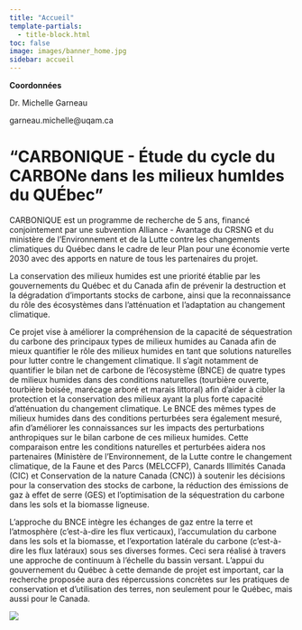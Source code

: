 ```yaml
---
title: "Accueil"
template-partials:
  - title-block.html
toc: false
image: images/banner_home.jpg
sidebar: accueil
---
```


::: {.column-margin}
**Coordonnées**

Dr. Michelle Garneau

garneau.michelle@uqam.ca

:::

# "CARBONIQUE - Étude du cycle du CARBONe dans les milieux humIdes du QUÉbec"

CARBONIQUE est un programme de recherche de 5 ans, financé conjointement par une subvention Alliance - Avantage du CRSNG et du ministère de l'Environnement et de la Lutte contre les changements climatiques du Québec dans le cadre de leur Plan pour une économie verte 2030 avec des apports en nature de tous les partenaires du projet.

La conservation des milieux humides est une priorité établie par les gouvernements du Québec et du Canada afin de prévenir la destruction et la dégradation d'importants stocks de carbone, ainsi que la reconnaissance du rôle des écosystèmes dans l'atténuation et l'adaptation au changement climatique.

Ce projet vise à améliorer la compréhension de la capacité de séquestration du carbone des principaux types de milieux humides au Canada afin de mieux quantifier le rôle des milieux humides en tant que solutions naturelles pour lutter contre le changement climatique. Il s'agit notamment de quantifier le bilan net de carbone de l'écosystème (BNCE) de quatre types de milieux humides dans des conditions naturelles (tourbière ouverte, tourbière boisée, marécage arboré et marais littoral) afin d'aider à cibler la protection et la conservation des milieux ayant la plus forte capacité d'atténuation du changement climatique. Le BNCE des mêmes types de milieux humides dans des conditions perturbées sera également mesuré, afin d'améliorer les connaissances sur les impacts des perturbations anthropiques sur le bilan carbone de ces milieux humides. Cette comparaison entre les conditions naturelles et perturbées aidera nos partenaires (Ministère de l'Environnement, de la Lutte contre le changement climatique, de la Faune et des Parcs (MELCCFP), Canards Illimités Canada (CIC) et Conservation de la nature Canada (CNC)) à soutenir les décisions pour la conservation des stocks de carbone, la réduction des émissions de gaz à effet de serre (GES) et l'optimisation de la séquestration du carbone dans les sols et la biomasse ligneuse.  

L'approche du BNCE intègre les échanges de gaz entre la terre et l'atmosphère (c'est-à-dire les flux verticaux), l'accumulation du carbone dans les sols et la biomasse, et l'exportation latérale du carbone (c'est-à-dire les flux latéraux) sous ses diverses formes. Ceci sera réalisé à travers une approche de continuum à l'échelle du bassin versant. L'appui du gouvernement du Québec à cette demande de projet est important, car la recherche proposée aura des répercussions concrètes sur les pratiques de conservation et d'utilisation des terres, non seulement pour le Québec, mais aussi pour le Canada.

![](./images/NECB.png){fig-align="center"}

<!--<form action="http://formspree.io/you@email.com">
<input type="email" name="_replyto">\
<textarea   name="body"></textarea>\
<input type="submit" value="Send">
</form>
-->
